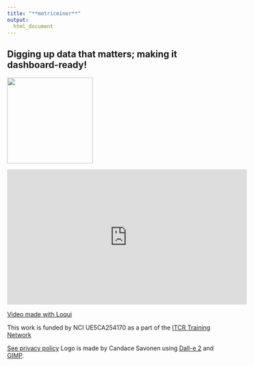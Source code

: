```yaml
---
title: "**metricminer**"
output:
  html_document
---
```


## Digging up data that matters; making it dashboard-ready!

<img src = "resources/images/metricminer-gnome.png" width = 200>


<iframe width="560" height="315" src="https://www.youtube.com/embed/YkYnni-WuaQ?si=dcx_EM-GrtnKUxmb" title="YouTube video player" frameborder="0" allow="accelerometer; autoplay; clipboard-write; encrypted-media; gyroscope; picture-in-picture; web-share" allowfullscreen></iframe>

[Video made with Loqui](https://loqui.fredhutch.org/)

This work is funded by NCI UE5CA254170 as a part of the [ITCR Training Network](https://www.itcrtraining.org/)

<!-- Google tag (gtag.js) -->
<script async src="https://www.googletagmanager.com/gtag/js?id=G-951TGMSPH7"></script>
<script>
  window.dataLayer = window.dataLayer || [];
  function gtag(){dataLayer.push(arguments);}
  gtag('js', new Date());

  gtag('config', 'G-951TGMSPH7');
</script>

[See privacy policy](https://www.metricminer.org/privacypolicy.html)
Logo is made by Candace Savonen using [Dall-e 2](https://openai.com/dall-e-2) and [GIMP](https://www.gimp.org/).
